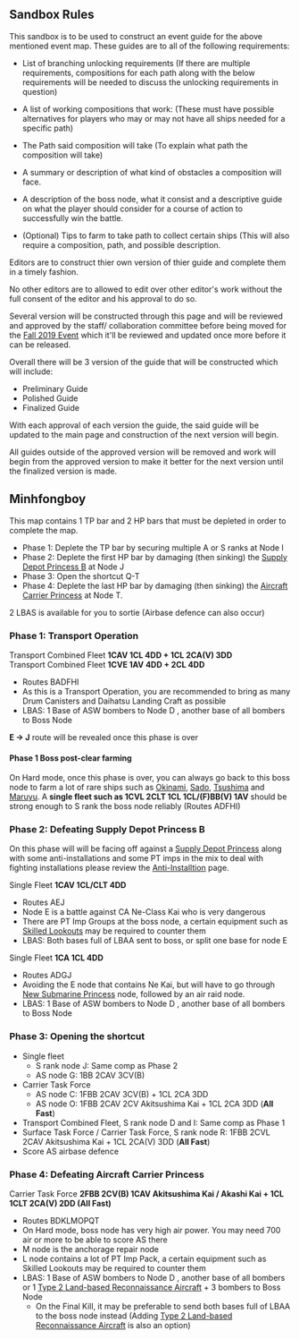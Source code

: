 ==Sandbox Rules==
This sandbox is to be used to construct an event guide for the above mentioned event map. These guides are to all of the following requirements:

* List of branching unlocking requirements (If there are multiple requirements, compositions for each path along with the below requirements will be needed to discuss the unlocking requirements in question)

* A list of working compositions that work: (These must have possible alternatives for players who may or may not have all ships needed for a specific path)

* The Path said composition will take (To explain what path the composition will take)

* A summary or description of what kind of obstacles a composition will face.

* A description of the boss node, what it consist and a descriptive guide on what the player should consider for a course of action to successfully win the battle.

* (Optional) Tips to farm to take path to collect certain ships (This will also require a composition, path, and possible description.

Editors are to construct thier own version of thier guide and complete them in a timely fashion. 

No other editors are to allowed to edit over other editor's work without the full consent of the editor and his approval to do so. 

Several version will be constructed through this page and will be reviewed and approved by the staff/ collaboration committee before being moved for the [[Fall 2019 Event]] which it'll be reviewed and updated once more before it can be released.

Overall there will be 3 version of the guide that will be constructed which will include:

*Preliminary Guide
*Polished Guide
*Finalized Guide

With each approval of each version the guide, the said guide will be updated to the main page and construction of the next version will begin.

All guides outside of the approved version will be removed and work will begin from the approved version to make it better for the next version until the finalized version is made.

==Minhfongboy==
{{MapBranchingTable
|0 -> A/battle=
*Single Fleet
|0 -> B/empty=
*Do not meet the requirements to go to A or C
|0 -> C/battle=
*Combined Fleet that contains one of the following:
**CV(L/B) ≥ 4  
**CV(B) ≥ 3
**(F)BB(V)+CV(L/B) ≥ 6
**(F)BB(V)+CV(B) ≥ 5
*Transport Combined Fleet that contains BBV '''and slow''' fleet

|A/battle -> D/battle, E/battle=
*Meet '''ANY''' of the following to go to D
**Combined Fleet
**Fleet contains (F)BB(V) or CV(B/L)
**DD+DE ≤ 3
**Fleet contains both CA and CL (CAV doesn't count)
*Otherwise, E

|B/empty -> A/battle=
*Surface Task Force
*Transport Combined Fleet
*Fleet contains slow ship
*CV(L/B) ≥ 3
|B/empty -> D/battle=
*Do not meet the requirements to go to A

|D/battle -> E/battle=
*Single Fleet that contains (F)BB(V) or CV(B/L)
*Any other fleets that do not meet any of the conditions here
|D/battle -> F/empty=
*Transport Combined Fleet
*Single Fleet that contains AV or SS(V) ≥ 2
|D/battle -> G/battle=
*Single fleet, fleet contains no (F)BB(V) or CV(B/L), '''and''' DD ≥ 4
|D/battle -> K/empty=
*Surface Task Force
*Carrier Task Force

|E/battle -> G/battle, J/battle=
*Meet '''ANY''' of the following to go to G
**Fleet contains (F)BB(V) or CV(L/B)
**Shortcut E - J is not opened yet
*Go to J if DD ≥ 4
*Otherwise, G

|F/empty -> K/empty, H/resource=
*Active Branching

|L/battle -> M/empty, N/battle=
*Go to M if fleet contains Akitsushima Kai or Akashi Kai
*Otherwise, N

|Q/battle -> R/battle=
*Fail the LoS check
*Shortcut Q - T is not opened yet
|Q/battle -> T/battle=
*Pass the LoS check

|R/battle -> S/empty =
*Fail the LoS check
|R/battle -> T/battle =
*Pass the LoS check
}}
This map contains 1 TP bar and 2 HP bars that must be depleted in order to complete the map.
*Phase 1: Deplete the TP bar by securing multiple A or S ranks at Node I
*Phase 2: Deplete the first HP bar by damaging (then sinking) the [[Supply Depot Princess B]] at Node J
*Phase 3: Open the shortcut Q-T 
*Phase 4: Deplete the last HP bar by damaging (then sinking) the [[Aircraft Carrier Princess]] at Node T.
2 LBAS is available for you to sortie (Airbase defence can also occur)
===Phase 1: Transport Operation===
Transport Combined Fleet '''1CAV 1CL 4DD + 1CL 2CA(V) 3DD'''<br/>
Transport Combined Fleet '''1CVE 1AV 4DD + 2CL 4DD'''
*Routes BADFHI
*As this is a Transport Operation, you are recommended to bring as many Drum Canisters and Daihatsu Landing Craft as possible
*LBAS: 1 Base of ASW bombers to Node D , another base of all bombers to Boss Node
'''E -> J''' route will be revealed once this phase is over
====Phase 1 Boss post-clear farming====
On Hard mode, once this phase is over, you can always go back to this boss node to farm a lot of rare ships such as [[Okinami]], [[Sado]], [[Tsushima]] and [[Maruyu]]. A '''single fleet such as 1CVL 2CLT 1CL 1CL/(F)BB(V) 1AV''' should be strong enough to S rank the boss node reliably (Routes ADFHI)
===Phase 2: Defeating Supply Depot Princess B===
On this phase will will be facing off against a [[Supply Depot Princess]] along with some anti-installations and some PT imps in the mix to deal with fighting installations please review the [[Combat/Anti-Installation|Anti-Installtion]] page.

Single Fleet '''1CAV 1CL/CLT 4DD'''
*Routes AEJ
*Node E is a battle against CA Ne-Class Kai who is very dangerous
*There are PT Imp Groups at the boss node, a certain equipment such as [[Skilled Lookouts]] may be required to counter them
*LBAS: Both bases full of LBAA sent to boss, or split one base for node E
Single Fleet '''1CA 1CL 4DD'''
*Routes ADGJ
*Avoiding the E node that contains Ne Kai, but will have to go through [[New Submarine Princess]] node, followed by an air raid node.
*LBAS: 1 Base of ASW bombers to Node D , another base of all bombers to Boss Node

===Phase 3: Opening the shortcut===
*Single fleet
**S rank node J: Same comp as Phase 2
**AS node G: 1BB 2CAV 3CV(B)
*Carrier Task Force 
**AS node C: 1FBB 2CAV 3CV(B) + 1CL 2CA 3DD
**AS node O: 1FBB 2CAV 2CV Akitsushima Kai + 1CL 2CA 3DD ('''All Fast''')
*Transport Combined Fleet, S rank node D and I: Same comp as Phase 1
*Surface Task Force / Carrier Task Force, S rank node R: 1FBB 2CVL 2CAV Akitsushima Kai + 1CL 2CA(V) 3DD ('''All Fast''')
*Score AS airbase defence

===Phase 4: Defeating Aircraft Carrier Princess===
Carrier Task Force '''2FBB 2CV(B) 1CAV Akitsushima Kai / Akashi Kai + 1CL 1CLT 2CA(V) 2DD (All Fast)'''
*Routes BDKLMOPQT
*On Hard mode, boss node has very high air power. You may need 700 air or more to be able to score AS there
*M node is the anchorage repair node
*L node contains a lot of PT Imp Pack, a certain equipment such as Skilled Lookouts may be required to counter them
*LBAS: 1 Base of ASW bombers to Node D , another base of all bombers or 1 [[Type 2 Land-based Reconnaissance Aircraft]] + 3 bombers to Boss Node
**On the Final Kill, it may be preferable to send both bases full of LBAA to the boss node instead (Adding [[Type 2 Land-based Reconnaissance Aircraft]] is also an option)